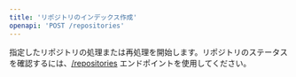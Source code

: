 ```yaml
---
title: 'リポジトリのインデックス作成'
openapi: 'POST /repositories'
---
```


指定したリポジトリの処理または再処理を開始します。リポジトリのステータスを確認するには、[/repositories](/ja/api-reference/get-repository) エンドポイントを使用してください。
